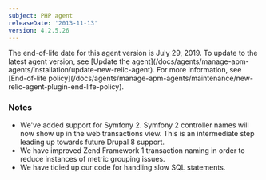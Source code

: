 ```yaml
---
subject: PHP agent
releaseDate: '2013-11-13'
version: 4.2.5.26
---
```


<Callout variant="important">
  The end-of-life date for this agent version is July 29, 2019. To update to the latest agent version, see [Update the agent](/docs/agents/manage-apm-agents/installation/update-new-relic-agent). For more information, see [End-of-life policy](/docs/agents/manage-apm-agents/maintenance/new-relic-agent-plugin-end-life-policy).
</Callout>

### Notes

* We've added support for Symfony 2. Symfony 2 controller names will now show up in the web transactions view. This is an intermediate step leading up towards future Drupal 8 support.
* We have improved Zend Framework 1 transaction naming in order to reduce instances of metric grouping issues.
* We have tidied up our code for handling slow SQL statements.
